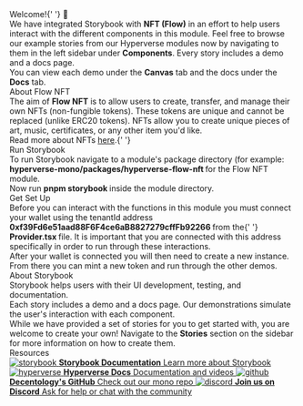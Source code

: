 
<Meta title="Start Here/Introduction" />

<style>{`
  .heading {
    --dark: '#000000';
    font-weight: 900;
    font-size: 32px;
    letter-spacing: 1px;
    line-height: 24px;
    margin-bottom: 20px;
    margin-top: 40px;
    font-family: 'Nunito Sans', 'Helvetica Neue', Helvetica, Arial, sans-serif;
}
  .subheading {
    --mediumdark: '#999999';
    font-weight: 900;
    font-size: 16px;
    color: #999;
    letter-spacing: 4px;
    line-height: 24px;
    text-transform: uppercase;
    margin-bottom: 12px;
    margin-top: 40px;
    font-family: 'Nunito Sans', 'Helvetica Neue', Helvetica, Arial, sans-serif;
  }

  .body {
    color: '#999';
    font-weight: 200;
    font-size: 16px;
    letter-spacing: 0px;
    line-height: 21px;
    margin-bottom: 12px;
    margin-top: 8px;
    font-family: 'Nunito Sans', 'Helvetica Neue', Helvetica, Arial, sans-serif;
  }

  .link-list {
    display: grid;
    grid-template-columns: 1fr;
    grid-template-rows: 1fr 1fr;
    row-gap: 10px;
    font-family: 'Nunito Sans', 'Helvetica Neue', Helvetica, Arial, sans-serif;
  
  }

  @media (min-width: 620px) {
    .link-list {
      row-gap: 20px;
      column-gap: 20px;
      grid-template-columns: 1fr 1fr;
      font-family: 'Nunito Sans', 'Helvetica Neue', Helvetica, Arial, sans-serif;
      
    }
  }

  @media all and (-ms-high-contrast:none) {
  .link-list {
      display: -ms-grid;
      -ms-grid-columns: 1fr 1fr;
      -ms-grid-rows: 1fr 1fr;
      font-family: 'Nunito Sans', 'Helvetica Neue', Helvetica, Arial, sans-serif;
    }
  }

  .link-item {
    display: block;
    padding: 20px 30px 20px 15px;
    border: 1px solid #00000010;
    border-radius: 5px;
    transition: background 150ms ease-out, border 150ms ease-out, transform 150ms ease-out;
    color: #ffffff;
    display: flex;
    align-items: flex-start;
    background: #19495e;
    font-family: 'Nunito Sans', 'Helvetica Neue', Helvetica, Arial, sans-serif;
    text-decoration: none;
  }

  .link-item:hover {
    transform: translate3d(0, -3px, 0);
    box-shadow: rgba(0, 0, 0, 0.08) 0 3px 10px 0;
    background: #246685;
    font-family: 'Nunito Sans', 'Helvetica Neue', Helvetica, Arial, sans-serif;
  }

  .link-item:active {
    border-color: #1EA7FD;
    transform: translate3d(0, 0, 0);
    font-family: 'Nunito Sans', 'Helvetica Neue', Helvetica, Arial, sans-serif;

  }

  .link-item strong {
    font-weight: 700;
    display: block;
    margin-bottom: 2px;
    font-family: 'Nunito Sans', 'Helvetica Neue', Helvetica, Arial, sans-serif;
  }
  
  .link-item img {
    height: 40px;
    width: 40px;
    margin-right: 15px;
    flex: none;
    font-family: 'Nunito Sans', 'Helvetica Neue', Helvetica, Arial, sans-serif;
  }

  .link-item span {
    font-size: 16px;
    line-height: 20px;
    font-family: 'Nunito Sans', 'Helvetica Neue', Helvetica, Arial, sans-serif;
  }

  .tip {
    display: inline-block;
    border-radius: 1em;
    font-size: 11px;
    line-height: 12px;
    font-weight: 700;
    background: #E7FDD8;
    color: #66BF3C;
    padding: 4px 12px;
    margin-right: 10px;
    vertical-align: top;
  }

  .tip-wrapper {
    font-size: 13px;
    line-height: 20px;
    margin-top: 40px;
    margin-bottom: 40px;
  }

  .tip-wrapper code {
    font-size: 12px;
    display: inline-block;
  }

  
`}</style>

<div className="heading">
	Welcome!{' '}
	<span role="img" aria-label="wave">
		👋
	</span>
</div>

<div className="body">
	We have integrated Storybook with <b>NFT (Flow)</b> in an effort to help users interact with the
	different components in this module. Feel free to browse our example stories from our Hyperverse
	modules now by navigating to them in the left sidebar under <b>Components</b>. Every story
	includes a demo and a docs page.
</div>

<div className="body">
	You can view each demo under the <b>Canvas</b> tab and the docs under the <b>Docs</b> tab.
</div>

<div className="subheading">About Flow NFT</div>

<div className="body">
	The aim of <b>Flow NFT</b> is to allow users to create, transfer, and manage their own NFTs
	(non-fungible tokens). These tokens are unique and cannot be replaced (unlike ERC20 tokens).
	NFTs allow you to create unique pieces of art, music, certificates, or any other item you'd
	like.
</div>

<div className="body">
	Read more about NFTs <a href="https://ethereum.org/en/nft/"> here</a>.{' '}
</div>

<div className="subheading">Run Storybook</div>

<div className="body">
	To run Storybook navigate to a module's package directory (for example:
	<b> hyperverse-mono/packages/hyperverse-flow-nft </b> for the Flow NFT module.
</div>

<div className="body">
	Now run <b> pnpm storybook </b> inside the module directory.
</div>

<div className="subheading">Get Set Up</div>

<div className="body">
	Before you can interact with the functions in this module you must connect your wallet using the
	tenantId address <b> 0xf39Fd6e51aad88F6F4ce6aB8827279cffFb92266 </b> from the{' '}
	<b> Provider.tsx </b> file. It is important that you are connected with this address
	specifically in order to run through these interactions.
</div>

<div className="body">
	After your wallet is connected you will then need to create a new instance. From there you can
	mint a new token and run through the other demos.
</div>

<div className="subheading">About Storybook</div>

<div className="body">
	Storybook helps users with their UI development, testing, and documentation.
</div>

<div className="body">
	Each story includes a demo and a docs page. Our demonstrations simulate the user's interaction
	with each component.
</div>

<div className="body">
	While we have provided a set of stories for you to get started with, you are welcome to create
	your own! Navigate to the <b>Stories</b> section on the sidebar for more information on how to
	create them.
</div>

<div className="subheading">Resources</div>

<div className="link-list">
	<a className="link-item" href="https://storybook.js.org/" target="_blank">
		<img src={Storybook} alt="storybook" />
		<span>
			<strong>Storybook Documentation</strong>
			Learn more about Storybook
		</span>
	</a>
	<a className="link-item" href="https://docs.hyperverse.dev/" target="_blank">
		<img src={Hyperverse} alt="hyperverse" />
		<span>
			<strong>Hyperverse Docs</strong>
			Documentation and videos
		</span>
	</a>
	<a className="link-item" href="https://github.com/decentology/hyperverse-mono" target="_blank">
		<img src={Github} alt="github" />
		<span>
			<strong>Decentology's GitHub</strong>
			Check out our mono repo
		</span>
	</a>
	<a className="link-item" href="https://discord.com/invite/uqecGxg" target="_blank">
		<img src={Discord} alt="discord" />
		<span>
			<strong>Join us on Discord</strong>
			Ask for help or chat with the community
		</span>
	</a>
</div>
